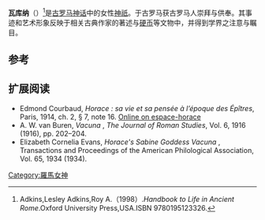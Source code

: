 {{Infobox deity|type=roman
| image = Denarius-Plaetorius Vacuna-plaetoria4.3.jpg
| caption =瓦库纳的相关文物
| name = 瓦库纳
}}
'''瓦库纳'''（{{lang-la|Vacuna}}）<ref>Adkins,Lesley Adkins,Roy A.（1998）.''Handbook to Life in Ancient Rome''.Oxford University Press,USA.ISBN 9780195123326.</ref>是[[古罗马神话|古罗马神话]]中的女性[[神祇|神祇]]。于古罗马获古罗马人崇拜与供奉。其事迹和艺术形象反映于相关古典作家的著述与[[硬币|硬币]]等文物中，并得到学界之注意与瞩目。

== 参考 ==
{{reflist}}

==扩展阅读==
* Edmond Courbaud, ''Horace : sa vie et sa pensée à l’époque des Épîtres'', Paris, 1914, ch. 2, § 7, note 16. [http://www.espace-horace.org/etud/courbaud/courbaud_2_07.htm Online on espace-horace] {{Wayback|url=http://www.espace-horace.org/etud/courbaud/courbaud_2_07.htm |date=20160303191824 }}
* A. W. van Buren,  ''Vacuna'' , ''The Journal of Roman Studies'', Vol. 6, 1916 (1916), pp. 202–204.
* Elizabeth Cornelia Evans,  ''Horace's Sabine Goddess Vacuna'' , Transactions and Proceedings of the American Philological Association, Vol. 65, 1934 (1934).

[[Category:羅馬女神|Category:羅馬女神]]


{{古罗马小作品}}